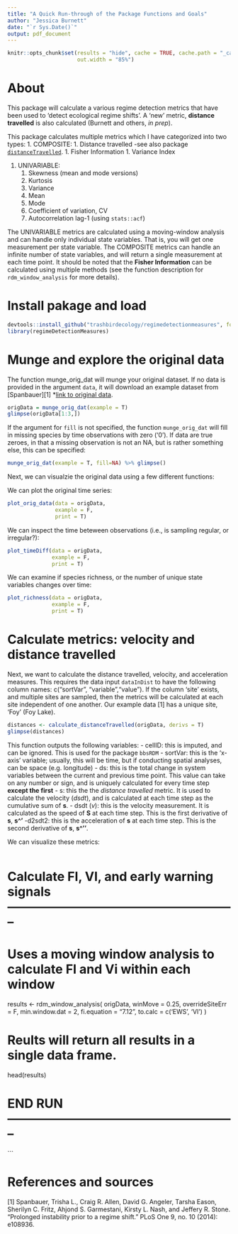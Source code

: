 ```yaml
---
title: "A Quick Run-through of the Package Functions and Goals"
author: "Jessica Burnett"
date: "`r Sys.Date()`"
output: pdf_document
---
```

```r
knitr::opts_chunk$set(results = "hide", cache = TRUE, cache.path = "_cache/", message = FALSE, warning=FALSE, eval=TRUE, echo=FALSE, error=FALSE, fig.align='center',
                      out.width = "85%")
```


# About 

This package will calculate a various regime detection metrics that have been used to 'detect ecological regime shifts'. A 'new' metric, **distance travelled** is also calculated (Burnett and others, *in prep*). 

This package calculates multiple metrics which I have categorized into two types:
1. COMPOSITE:
    1. Distance travelled -see also package [`distanceTravelled`](https://github.com/TrashBirdEcology/distanceTravelled). 
    1. Fisher Information
    1. Variance Index

1. UNIVARIABLE:
    1. Skewness (mean and mode versions)
    1. Kurtosis
    1. Variance
    1. Mean
    1. Mode
    1. Coefficient of variation, CV
    1. Autocorrelation lag-1 (using `stats::acf`)


The UNIVARIABLE metrics are calculated using a moving-window analysis and can handle only individual state variables. That is, you will get one measurement per state variable. The  COMPOSITE metrics can handle an infinite number of state variables, and will return a single measurement at each time point. It should be noted  that the **Fisher Information** can be calculated using multiple methods (see the function description for `rdm_window_analysis` for more details).

# Install pakage and load 
```r
devtools::install_github("trashbirdecology/regimedetectionmeasures", force=FALSE, dependencies = TRUE)
library(regimeDetectionMeasures)
```

# Munge and explore the original data
The function munge_orig_dat will munge your original dataset. If no data is provided in the argument `data`, it will download an example dataset from [Spanbauer][1] *[link to original data](https://journals.plos.org/plosone/article?id=10.1371/journal.pone.0108936). 
```r
origData = munge_orig_dat(example = T)
glimpse(origData[1:3,])
```
If the argument for `fill` is not specified, the function `munge_orig_dat` will fill in missing species by time observations with zero ('0'). If data are true zeroes, in that a missing observation is not an NA, but is rather something else, this can be specified:
```r
munge_orig_dat(example = T, fill=NA) %>% glimpse()
```

Next, we can visualzie the original data using a few different functions:

We can plot the original time series:
```r
plot_orig_data(data = origData,
               example = F,
               print = T)
```

We can inspect the time beteween observations (i.e., is sampling regular, or irregular?):
```r
plot_timeDiff(data = origData,
              example = F,
              print = T)
```

We can examine if species richness, or the number of unique state variables changes over time:
```r
plot_richness(data = origData,
              example = F,
              print = T)
```

# Calculate metrics: velocity and distance travelled

Next, we want to calculate the distance travelled, velocity, and acceleration measures. This requires the data input `dataInDist` to have the following column names: c("sortVar", "variable","value"). If the column 'site' exists, and multiple sites are sampled, then the metrics will be calculated at each site independent of one another. Our example data [1] has a unique site, 'Foy' (Foy Lake).

```r
distances <- calculate_distanceTravelled(origData, derivs = T)
glimpse(distances)
```
This function outputs the following variables: 
- cellID: this is imputed, and can be ignored. This is used for the package `bbsRDM`
- sortVar: this is the 'x-axis' variable; usually, this will be time, but if conducting spatial analyses, can be space (e.g. longitude)
- ds: this is the total change in system variables between the current and previous time point. This value can take on any number or sign, and is uniquely calculated for every time step **except the first**
- s: this the the *distance travelled* metric. It is used to calculate the velocity (*dsdt*), and is calculated at each time step as the cumulative sum of **s**.
- dsdt (*v*): this is the velocity measurement. It is calculated as the speed of **S** at each time step. This is the first derivative of **s**, **s^'**
-d2sdt2: this is the acceleration of **s** at each time step. This is the second derivative of **s**, **s^''**.


We can visualize these metrics:
```r

```

# Calculate FI, VI, and early warning signals --------------------------------------------------------

# Uses a moving window analysis to calculate FI and Vi within each window
results <-
    rdm_window_analysis(
        origData,
        winMove = 0.25,
        overrideSiteErr = F,
        min.window.dat = 2,
        fi.equation = "7.12",
        to.calc = c('EWS', 'VI')
    )

# Reults will return all results in a single data frame.
head(results)

# END RUN --------------------------------------------------------
```


# References and sources
[1] Spanbauer, Trisha L., Craig R. Allen, David G. Angeler, Tarsha Eason, Sherilyn C. Fritz, Ahjond S. Garmestani, Kirsty L. Nash, and Jeffery R. Stone. "Prolonged instability prior to a regime shift." PLoS One 9, no. 10 (2014): e108936.
